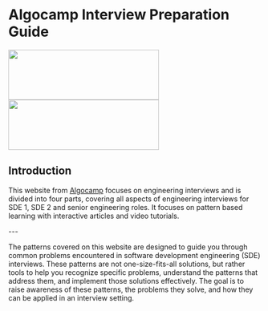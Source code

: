 
# Algocamp Interview Preparation Guide

<div className="w-auto px-2 pt-16 pb-8 mx-auto sm:pt-24 lg:px-8">
  <div className="w-auto grid grid-cols-2">
    <img src="./java.png" height="100" width="300"
      style={{
        transform: "scale(1.4)",
        marginTop: "3rem",
        borderRadius: "50%"
      }}
    />
    <img
      src="./dsa.png"
      height="100"
      width="300"
      style={{
        transform: "scale(1.4)",
      }}
    />
  </div>
</div>

## Introduction

This website from [Algocamp](https://courses.algocamp.io/learn) focuses on engineering interviews and is divided into four parts, covering all aspects of engineering interviews for SDE 1, SDE 2 and senior engineering roles. It focuses on pattern based learning with interactive articles and video tutorials.

<Features />
---

The patterns covered on this website are designed to guide you through common problems encountered in software development engineering (SDE) interviews. These patterns are not one-size-fits-all solutions, but rather tools to help you recognize specific problems, understand the patterns that address them, and implement those solutions effectively. The goal is to raise awareness of these patterns, the problems they solve, and how they can be applied in an interview setting.
